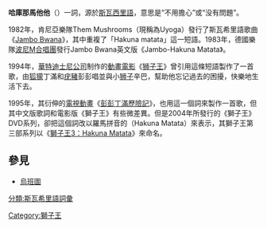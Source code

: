 {{unreferenced|time=2011-07-27T14:12:18+00:00}}
'''哈庫那馬他他'''（{{lang-sw|'''Hakuna Matata'''}}）一詞，源於[[斯瓦西里語|斯瓦西里語]]，意思是“不用擔心”或“没有問題”。

1982年，肯尼亞樂隊Them Mushrooms（現稱為Uyoga）發行了斯瓦希里語歌曲《[[Jambo_Bwana|Jambo Bwana]]》，其中重複了「Hakuna matata」這一短語。1983年，德國樂隊[[波尼M合唱團|波尼M合唱團]]發行Jambo Bwana英文版《Jambo-Hakuna Matata》。

1994年，[[華特迪士尼公司|華特迪士尼公司]]制作的[[動畫電影|動畫電影]]《[[狮子王|狮子王]]》曾引用這條短語製作了一首歌，由[[狐獴|狐獴]]丁滿和[[疣豬|疣豬]]彭彭唱並與小[[狮子|狮子]]辛巴，幫助他忘记過去的困擾，快樂地生活下去。

1995年，其衍伸的[[電視動畫|電視動畫]]《[[彭彭丁滿歷險記|彭彭丁滿歷險記]]》，也用這一個詞來製作一首歌，但其中文版歌詞和電影版《獅子王》有些微差異。但是2004年所發行的《獅子王》DVD系列，卻把這個詞改以羅馬拼音的（Hakuna Matata）來表示，其獅子王第三部系列以《[[獅子王3：Hakuna_Matata|獅子王3：Hakuna Matata]]》來命名。

== 參見 ==
* [[烏班圖|烏班圖]]

{{獅子王}}

{{DEFAULTSORT:Hakuna Matata}}
[[分類:斯瓦希里語詞彙|分類:斯瓦希里語詞彙]]
[[Category:獅子王|Category:獅子王]]